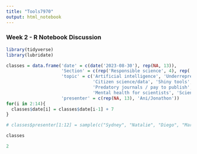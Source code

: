 ---
title: "Tools7970"
output: html_notebook
---


### Week 2 - R Notebook Discussion


```{r}
library(tidyverse)
library(lubridate)

classes = data.frame('date' = c(date('2023-08-30'), rep(NA, 13)),
                     'Section' = c(rep('Responsible science', 4), rep('Data & analysis', 3), rep('Modern publishing', 3), rep('You and your science', 4)),
                     'topic' = c('Artificial intelligence', 'Underrepresentation and the leaky pipeline', 'Open science and reproducibility crisis', 'Funding sources and bias',
                                 'Citizen science/data', 'Shiny tools', 'Data mining & hypotheses',
                                 'Predatory journals / pay to publish', 'Pre-registration', 'Pros and cons of blinding reviews',
                                 'Mental health for scientists', 'Science communication', 'THANKSGIVING WEEK', 'Prepping for the job market'),
                     'presenter' = c(rep(NA, 13), 'Ani/Jonathon'))
for(i in 2:14){
  classes$date[i] = classes$date[i-1] + 7
}

# classes$presenter[1:12] = sample(c("Sydney", "Natalie", "Diego", "Maria", "Monet", "Abel", "Basanta", "Swati", "Travis", "Tristan", "Nicole", "Mars"), 12)

classes

2

```

